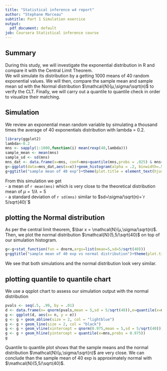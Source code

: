 ```yaml
---
title: "Statistical inference w4 report"
author: "Stephane Marceau"
subtitle: Part 1 Simulation exercice
output:
  pdf_document: default
job: Coursera Statistical inference course
---
```


## Summary
During this study, we will investigate the exponential distribution in R and compare it with the Central Limit Theorem.  
We will simulate its distribution by a getting 1000 means of 40 random exponential values. We will then, compare the sample mean and sample mean sd with the Normal distribution $\mathcal{N}(µ,\sigma/\sqrt(n)$ to verify the CLT. Finally, we will carry out a quantile to quantile check in order to visualize their matching.

## Simulation
We review an exponential mean random variable by simulating a thousand times the average of 40 exponentials distribution with lambda = 0.2.
```r
library(ggplot2)
lambda<-0.2
mns <- sapply(1:1000,function(i) mean(rexp(40,lambda)))
sample_mean <- mean(mns)
sample_sd <- sd(mns)
mns_dat <- data.frame(x=mns, conf=mns>quantile(mns,probs = .025) & mns<quantile(mns,probs = .975))
g<-ggplot(data=mns_dat,aes(x=x))+geom_histogram(alpha = .2, binwidth=.5, color = "black",fill="blue", aes(y = ..density..)) 
g+ggtitle("sample mean of 40 exp")+theme(plot.title = element_text(hjust = 0.5))+ geom_vline(xintercept = mean(mns_dat$x), color="green")
```

From this simulation we get  
- a mean of `r mean(mns)` which is very close to the theoretical distribution mean of $µ=1/\lambda=5$  
- a standard deviation of `r sd(mns)` similar to $sd=\sigma/\sqrt(n)=`r 5/sqrt(40)`$

## plotting the Normal distribution  
As per the central limit theorem, $\bar x = \mathcal{N}(µ,\sigma/\sqrt(n)$.
Then, we plot the normal distribution $\mathcal{N}(5,5/\sqrt(40)$ on top of our simulation histogram. 
```r
g<-g+stat_function(fun = dnorm,args=list(mean=5,sd=5/sqrt(40)))
g+ggtitle("sample mean of 40 exp vs normal distribution")+theme(plot.title = element_text(hjust = 0.5))
```

We see that both simulations and the normal distribution look very similar.

## plotting quantile to quantile chart
We use a qqplot chart to assess our simulation output with the normal distribution
```r
pvals <- seq(.5, .99, by = .01)
d <- data.frame(n= qnorm(pvals,mean = 5,sd = 5/sqrt(40)),e=quantile(x=mns,probs = pvals), p = pvals)
g <- ggplot(d, aes(x= n, y = e))
g <- g + geom_abline(size = 2, col = "lightblue")
g <- g + geom_line(size = 2, col = "black")
g <- g + geom_vline(xintercept = qnorm(0.975,mean = 5,sd = 5/sqrt(40)))
g <- g + geom_hline(yintercept = quantile(x=mns,probs = 0.975))
g
```
Quantile to quantile plot shows that the sample means and the normal distribution $\mathcal{N}(µ,\sigma/\sqrt(n)$ are very close. We can conclude than the sample mean of 40 exp is approximately normal with $\mathcal{N}(5,5/\sqrt(40)$. 